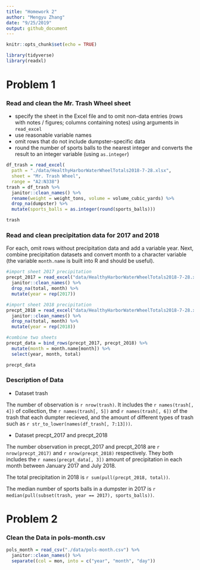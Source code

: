 ```yaml
---
title: "Homework 2"
author: "Mengyu Zhang"
date: "9/25/2019"
output: github_document
---
```


```r
knitr::opts_chunk$set(echo = TRUE)

library(tidyverse)
library(readxl)
```

# Problem 1

### Read and clean the Mr. Trash Wheel sheet
* specify the sheet in the Excel file and to omit non-data entries (rows with notes / figures; columns containing notes) using arguments in `read_excel`
* use reasonable variable names
* omit rows that do not include dumpster-specific data
* round the number of sports balls to the nearest integer and converts the result to an integer variable (using `as.integer`)
```r
df_trash = read_excel(
  path = "./data/HealthyHarborWaterWheelTotals2018-7-28.xlsx", 
  sheet = "Mr. Trash Wheel", 
  range = "A2:N338")
trash = df_trash %>% 
  janitor::clean_names() %>% 
  rename(weight = weight_tons, volume = volume_cubic_yards) %>% 
  drop_na(dumpster) %>% 
  mutate(sports_balls = as.integer(round(sports_balls)))

trash
```

### Read and clean precipitation data for 2017 and 2018

For each, omit rows without precipitation data and add a variable year. Next, combine precipitation datasets and convert month to a character variable (the variable `month.name` is built into R and should be useful).

```r
#import sheet 2017 precipitation
precpt_2017 = read_excel("data/HealthyHarborWaterWheelTotals2018-7-28.xlsx", sheet = "2017 Precipitation", skip = 1) %>%
  janitor::clean_names() %>% 
  drop_na(total, month) %>% 
  mutate(year = rep(2017))

#import sheet 2018 precipitation
precpt_2018 = read_excel("data/HealthyHarborWaterWheelTotals2018-7-28.xlsx", sheet = "2018 Precipitation", skip = 1) %>%
  janitor::clean_names() %>% 
  drop_na(total, month) %>% 
  mutate(year = rep(2018))

#combine two sheets
precpt_data = bind_rows(precpt_2017, precpt_2018) %>% 
  mutate(month = month.name[month]) %>% 
  select(year, month, total)

precpt_data
```

### Description of Data

* Dataset trash

The number of observation is `r nrow(trash)`. It includes the `r names(trash[, 4])` of collection,  the `r names(trash[, 5])` and `r names(trash[, 6])` of the trash that each dumpter recieved, and the amount of different types of trash such as `r str_to_lower(names(df_trash[, 7:13]))`. 

* Dataset precpt_2017 and precpt_2018

The number observation in precpt_2017 and precpt_2018 are `r nrow(precpt_2017)` and `r nrow(precpt_2018)` respectively. They both includes the `r names(precpt_data[, 3])` amount of precipitation in each month between January 2017 and July 2018.

The total precipitation in 2018 is `r sum(pull(precpt_2018, total))`. 

The median number of sports balls in a dumpster in 2017 is `r median(pull(subset(trash, year == 2017), sports_balls))`.

# Problem 2

### Clean the Data in pols-month.csv

```r
pols_month = read_csv("./data/pols-month.csv") %>%
  janitor::clean_names() %>% 
  separate((col = mon, into = c("year", "month", "day"))
```

